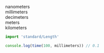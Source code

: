 nanometers <br />
millimeters <br />
decimeters <br />
meters <br />
kilometers <br />

```typescript
import 'standard/Length'

console.log(time(100, millimeters)) // 0.1
```